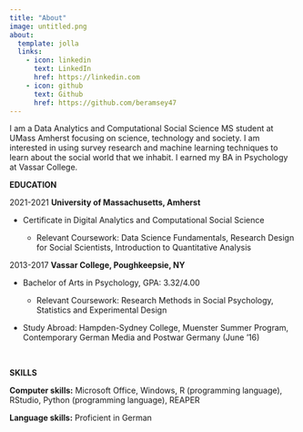 ```yaml
---
title: "About"
image: untitled.png
about:
  template: jolla
  links:
    - icon: linkedin
      text: LinkedIn
      href: https://linkedin.com
    - icon: github
      text: Github
      href: https://github.com/beramsey47
---
```


I am a Data Analytics and Computational Social Science MS student at UMass Amherst focusing on science, technology and society. I am interested in using survey research and machine learning techniques to learn about the social world that we inhabit. I earned my BA in Psychology at Vassar College.

**EDUCATION**

2021-2021 **University of Massachusetts, Amherst**

-   Certificate in Digital Analytics and Computational Social Science

    -   Relevant Coursework: Data Science Fundamentals, Research Design for Social Scientists, Introduction to Quantitative Analysis

2013-2017 **Vassar College, Poughkeepsie, NY**

-   Bachelor of Arts in Psychology, GPA: 3.32/4.00

    -   Relevant Coursework: Research Methods in Social Psychology, Statistics and Experimental Design

-   Study Abroad: Hampden-Sydney College, Muenster Summer Program, Contemporary German Media and Postwar Germany (June '16)

\

**SKILLS**

**Computer skills:** Microsoft Office, Windows, R (programming language), RStudio, Python (programming language), REAPER

**Language skills:** Proficient in German

\
